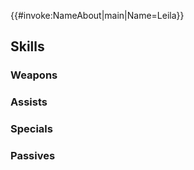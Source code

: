 {{#invoke:NameAbout|main|Name=Leila}}{{HeroPage Tabs}}
{{Hero Infobox
|Name=Leila
|Title=Rose amid Fangs
|WeaponType=Colorless Dagger
|Origin=Fire Emblem: The Blazing Blade
|Gender=Female
|MoveType=Infantry
|actorJP=日笠陽子
|actorEN=Rebeka Thomas
|artist=п猫Ｒ
|additionDate=February 17, 2020
|releaseDate=February 17, 2020
|randomStartTime=2020-03-17T07:00:00Z
|poolDate=March 5, 2020
|poolRarities=5
|TagID=レイラ
|InternalID=489
|Properties=specRate_202208
|cv1=6
|cv2=300210
|description=A member of the Black Fang group of assassins whose true loyalties lie with Ostia, which she serves as a spy and skilled infiltrator. Appears in Fire Emblem: The Blazing Blade.
}}
{{Stats Page
|Lv1HP=18|Lv1ATK=8|Lv1SPD=11|Lv1DEF=4|Lv1RES=7
|GRHP=50|GRATK=65|GRSPD=70|GRDEF=45|GRRES=45
}}
==Skills==
===Weapons===
{{Weapons Table
|weapon1=Iron Dagger
|weapon1Default=1
|weapon1Unlock=1
|weapon2=Steel Dagger
|weapon2Default=2
|weapon2Unlock=2
|weapon3=Silver Dagger
|weapon3Default=4
|weapon3Unlock=3
|weapon4=Constant Dagger
|weapon4Default=5
|weapon4Unlock=5
}}
===Assists===
{{Assists Table
|assist1=Rally Speed
|assist1Default=4
|assist1Unlock=3
|assist2=Rally Atk/Spd
|assist2Default=
|assist2Unlock=4
|assist3=Rally Atk/Spd+
|assist3Default=
|assist3Unlock=5
}}
===Specials===
{{Specials Table
}}
===Passives===
{{Passives Table
|passiveA1=Life and Death 1
|passiveA2=Life and Death 2
|passiveA3=Life and Death 3
|passiveA4=Life and Death 4
|passiveA1Unlock=2
|passiveA2Unlock=3
|passiveA3Unlock=4
|passiveA4Unlock=5
|passiveB1=Atk/Def Ruse 1
|passiveB2=Atk/Def Ruse 2
|passiveB3=Atk/Def Ruse 3
|passiveB1Unlock=3
|passiveB2Unlock=4
|passiveB3Unlock=5
|passiveC1=Atk Smoke 1
|passiveC2=Atk Smoke 2
|passiveC3=Atk Smoke 3
|passiveC1Unlock=1
|passiveC2Unlock=2
|passiveC3Unlock=4
}}
{{Heroes Navbox}}